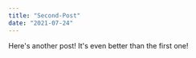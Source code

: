 ---
title: "Second-Post"
date: "2021-07-24"
---

Here's another post! It's even better than the first one!